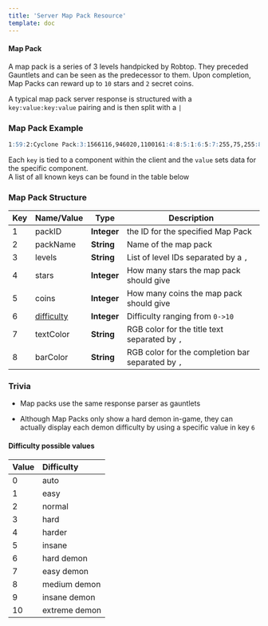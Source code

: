 ```yaml
---
title: 'Server Map Pack Resource'
template: doc
---
```


#### Map Pack

A map pack is a series of 3 levels handpicked by Robtop. They preceded Gauntlets and can be seen as the predecessor to them. Upon completion, Map Packs can reward up to `10` stars and `2` secret coins.

A typical map pack server response is structured with a `key:value:key:value` pairing and is then split with a `|`

### **Map Pack Example**
```md
1:59:2:Cyclone Pack:3:1566116,946020,1100161:4:8:5:1:6:5:7:255,75,255:8:255,75,255|1:60:2:Colossus Pack:3:1350389,1215630,1724579:4:8:5:1:6:5:7:100,255,175:8:100,255,175|1:61:2:Diamond Pack:3:1267316,1670283,1205277:4:8:5:1:6:5:7:255,255,255:8:255,255,255|1:11:2:Chaos Pack:3:329929,188909,340602:4:9:5:1:6:5:7:255,125,0:8:255,125,0|1:44:2:Magma Pack:3:882417,884256,551979:4:9:5:1:6:5:7:255,100,50:8:255,100,50|1:62:2:Paradox Pack:3:1447246,1132530,1683722:4:9:5:1:6:5:7:50,255,75:8:50,255,75|1:63:2:Funky Pack:3:1728550,1799065,1311773:4:9:5:1:6:5:7:50,175,255:8:50,175,255|1:19:2:Remix Pack 4:3:341613,358750,369294:4:10:5:2:6:6:7:255,255,0:8:255,255,0|1:20:2:Demon Pack 1:3:70059,10109,135561:4:10:5:2:6:6:7:255,0,125:8:255,0,125|1:21:2:Demon Pack 2:3:57730,308891,102765:4:10:5:2:6:6:7:255,0,0:8:255,0,0#65:40:10#79c437d2cf75d2edf36a5094e0cc650c54440ba3
```

Each `key` is tied to a component within the client and the `value` sets data for the specific component.  
A list of all known keys can be found in the table below

### Map Pack Structure

| Key | Name/Value | Type | Description |
| --- | ---------- | ---- | ----------- |
| 1   | packID	   | **Integer** | the ID for the specified Map Pack
| 2   | packName   | **String** | Name of the map pack
| 3   | levels	   | **String** | List of level IDs separated by a `,`
| 4   | stars	   | **Integer** | How many stars the map pack should give
| 5   | coins	   | **Integer** | How many coins the map pack should give
| 6   | [difficulty](enumerations) | **Integer** | Difficulty ranging from `0->10`
| 7   | textColor | **String** | RGB color for the title text separated by `,`
| 8   | barColor  | **String** | RGB color for the completion bar separated by `,`


### Trivia

- Map packs use the same response parser as gauntlets

- Although Map Packs only show a hard demon in-game, they can actually display each demon difficulty by using a specific value in key `6`

#### Difficulty possible values

| Value | Difficulty |
|:------|:-----------|
| 0 |  auto | 
| 1 |  easy | 
| 2 |  normal | 
| 3 |  hard | 
| 4 |  harder | 
| 5 |  insane | 
| 6 |  hard demon | 
| 7 |  easy demon | 
| 8 |  medium demon | 
| 9 |  insane demon | 
| 10 |  extreme demon | 
